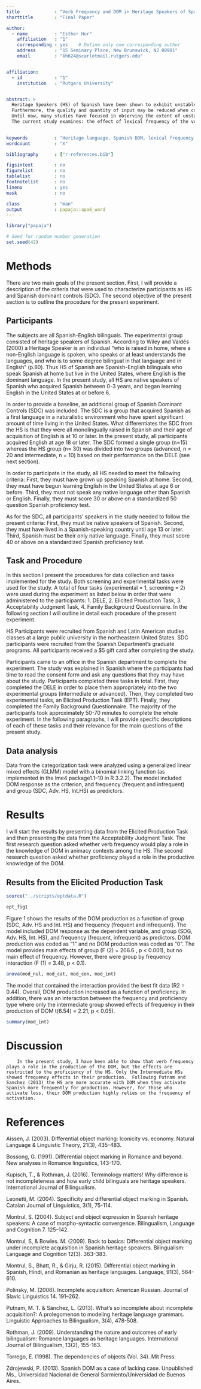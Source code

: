 ```yaml
---
title             : "Verb Frequency and DOM in Heritage Speakers of Spanish"
shorttitle        : "Final Paper"

author: 
  - name          : "Esther Hur"
    affiliation   : "1"
    corresponding : yes    # Define only one corresponding author
    address       : "15 Seminary Place, New Brunswick, NJ 08901"
    email         : "kh624@scarletmail.rutgers.edu"


affiliation:
  - id            : "1"
    institution   : "Rutgers University"


abstract: > 
  Heritage Speakers (HS) of Spanish have been shown to exhibit unstable knowledge of Differential Object Marking (DOM) as expressed by ‘a’. DOM is the overt marking of direct objects governed by the lexico-semantic and syntactic features of the object (Aissen, 2003; Bossong, 1991; Leonetti, 2004; Torrego, 1998). Previous research suggests this instability is due to “incomplete acquisition" (Montrul 2004; Montrul & Bowles, 2009) or attrition (Polinsky, 2006) that simplifies the grammar of HS in contact with English. 
  Furthermore, the quality and quantity of input may be reduced when compared to that received by non-heritage speakers during earlier years (Montrul, Sánchez-Walker, 2013; Rothman, 2009; Kupisch & Rothman, 2017). Nevertheless, recent studies suggest that the quality and quantity of input alone are not sufficient explanations for how unstable grammars arise. Instead, the frequency of processing for comprehension and production are crucial factors (Putnam & Sanchez, 2013). 
  Until now, many studies have focused in observing the extent of unstable DOM knowledge among HS (Montrul 2004; Montrul & Bowles, 2009; Montrul & Sanchez-Walker, 2013; Montrul, Bhatt & Girju, 2015). Few studies, however, have investigated in depth the possible factors that may create variability among the speakers. 
  The current study examines: the effect of lexical frequency of the verb on DOM. Specifically it examines whether animate direct objects are more likely to receive DOM if they are complements of high frequency verbs than of low frequency verbs. The main goal is to investigate the connection between verb frequency and the activation of syntactic and semantic features that trigger DOM (Torrego, 1998; Rodriguez-Mondoñedo, 2007; Zdrojweski, 2013) By showing that verb frequency generates the syntactical activation needed for DOM among HS, the study provides further evidence that the quality and quantity of input alone are not the only factors that generate a stable heritage grammar. These findings suggest that frequency of processing for comprehension may be a contributing factor to stable DOM.

  
keywords          : "Heritage language, Spanish DOM, lexical frequency."
wordcount         : "X"

bibliography      : ["r-references.bib"]

figsintext        : no
figurelist        : no
tablelist         : no
footnotelist      : no
lineno            : yes
mask              : no

class             : "man"
output            : papaja::apa6_word
---
```


```r
library("papaja")
```

```r
# Seed for random number generation
set.seed(42)
```


# Methods
  There are two main goals of the present section. First, I will provide a description of the criteria that were used to characterize participants as HS and Spanish dominant controls (SDC). The second objective of the present section is to outline the procedure for the present experiment. 

## Participants
  The subjects are all Spanish-English bilinguals. The experimental group consisted of heritage speakers of Spanish. According to Wiley and Valdés (2000) a Heritage Speaker is an individual "who is raised in home, where a non-English language is spoken, who speaks or at least understands the languages, and who is to some degree bilingual in that language and in English" (p.80). Thus HS of Spanish are Spanish-English bilinguals who speak Spanish at home but live in the United States, where English is the dominant language. In the present study, all HS are native speakers of Spanish who acquired Spanish between 0-3 years, and began learning English in the United States at or before 6.

  In order to provide a baseline, an additional group of Spanish Dominant Controls (SDC) was included. The SDC is a group that acquired Spanish as a first language in a naturalistic environment who have spent significant amount of time living in the United States. What differentiates the SDC from the HS is that they were all monolingually raised in Spanish and their age of acquisition of English is at 10 or later. In the present study, all participants acquired English at age 18 or later.
The SDC formed a single group (n=15) whereas the HS group (n= 30) was divided into two groups (advanced, n = 20 and intermediate, n = 10) based on their performance on the DELE (see next section).

  In order to participate in the study, all HS needed to meet the following criteria: First, they must have grown up speaking Spanish at home. Second, they must have begun learning English in the United States at age 6 or before. Third, they must not speak any native language other than Spanish or English. Finally, they must score 30 or above on a standardized 50 question Spanish proficiency test. 

  As for the SDC, all participants’ speakers in the study needed to follow the present criteria: First, they must be native speakers of Spanish. Second, they must have lived in a Spanish-speaking country until age 13 or later. Third, Spanish must be their only native language. Finally, they must score 40 or above on a standardized Spanish proficiency test.


## Task and Procedure

  In this section I present the procedures for data collection and tasks implemented for the study. Both screening and experimental tasks were used for the study. A total of four tasks (experimental = 1, screening = 2) were used during the experiment as listed below in order that were administered to the participants: 1. DELE, 2. Elicited Production Task, 3. Acceptability Judgment Task, 4. Family Background Questionnaire. In the following section I will outline in detail each procedure of the present experiment. 
  
  HS Participants were recruited from Spanish and Latin American studies classes at a large public university in the northeastern United States. SDC participants were recruited from the Spanish Department's graduate programs. All participants received a $5 gift card after completing the study. 
  
  Participants came to an office in the Spanish department to complete the experiment. The study was explained in Spanish where the participants had time to read the consent form and ask any questions that they may have about the study. Participants completed three tasks in total. First, they completed the DELE in order to place them appropriately into the two experimental groups (intermediate or advanced). Then, they completed two experimental tasks, an Elicited Production Task (EPT). Finally, they completed the Family Background Questionnaire. The majority of the participants took approximately 50-70 minutes to complete the whole experiment. In the following paragraphs, I will provide specific descriptions of each of these tasks and their relevance for the main questions of the present study. 


## Data analysis
 Data from the categorization task were analyzed using a generalized linear mixed effects (GLMM) model with a binomial linking function (as implemented in the lme4 package1.1–10 in R 3.2.2). The model included DOM response as the criterion, and frequency (frequent and infrequent) and group (SDC, Adv. HS, Int.HS) as predictors.
 
# Results
  I will start the results by presenting data from the Elicited Production Task and then presenting the data from the Acceptability Judgment Task.  The first research question asked whether verb frequency would play a role in the knowledge of DOM in animacy contexts among the HS. The second research question asked whether proficiency played a role in the productive knowledge of the DOM. 

## Results from the Elicited Production Task


```r
source("../scripts/eptdata.R")
```
```r
ept_fig1
```

  Figure 1 shows the results of the DOM production as a function of group (SDC, Adv. HS and Int. HS) and frequency (frequent and infrequent). The model included DOM response as the dependent variable, and group (SDG, Adv. HS, Int. HS),  and frequency (frequent, infrequent) as predictors. DOM production was coded as “1” and no DOM production was coded as “0”. The model provides main effects of group (F (2) = 206.6 , p < 0.001), but no main effect of frequency. However, there were group by frequency interaction (F (1) = 3.48, p < 0.1). 
  

```r
anova(mod_nul, mod_cat, mod_con, mod_int)
```		

The model that contained the interaction provided the best fit data (R2 = 0.44). Overall, DOM production increased as a function of proficiency. In addition, there was an interaction between the frequency and proficiency type where only the intermediate group showed effects of frequency in their production of DOM t(6.54) = 2.21, p < 0.05).


```r
summary(mod_int)
```		
		


# Discussion

		In the present study, I have been able to show that verb frequency plays a role in the production of the DOM, but the effects are restricted to the proficiency of the HS. Only the Intermediate HSs showed frequency effects in their production.	Following Putnam and Sanchez (2013) the HS are more accurate with DOM when they activate Spanish more frequently for production. However, for those who activate less, their DOM production highly relies on the frequency of activation.  


\newpage

# References

  Aissen, J. (2003). Differential object marking: Iconicity vs. economy. Natural    Language 	& Linguistic Theory, 21(3), 435-483.
  
  Bossong, G. (1991). Differential object marking in Romance and beyond. New analyses 	in Romance linguistics, 143-170.

  Kupisch, T., & Rothman, J. (2016). Terminology matters! Why difference is not 	 incompleteness and how early child bilinguals are heritage speakers. International 	Journal of Bilingualism.

  Leonetti, M. (2004). Specificity and differential object marking in Spanish. Catalan Journal of Linguistics, 3(1), 75-114.

  Montrul, S. (2004). Subject and object expression in Spanish heritage speakers: A case of morpho-syntactic convergence. Bilingualism, Language and Cognition 7. 	    125–142.

  Montrul, S, & Bowles. M. (2009). Back to basics: Differential object marking 	under incomplete acquisition in Spanish heritage speakers. Bilingualism: 	Language and Cognition 12(3). 363–383.

  Montrul, S., Bhatt, R., & Girju, R. (2015). Differential object marking in Spanish,   Hindi, and Romanian as heritage languages. Language, 91(3), 564-610.

  Polinsky, M. (2006). Incomplete acquisition: American Russian. Journal of Slavic 	Linguistics 14. 191–262.

  Putnam, M. T. & Sánchez, L. (2013). What’s so incomplete about incomplete 	     acquisition?: A prolegomenon to modeling heritage language  	grammars. Linguistic   Approaches to Bilingualism, 3(4), 478-508.

  Rothman, J. (2009). Understanding the nature and outcomes of early bilingualism:
Romance languages as heritage languages. International Journal of Bilingualism,
13(2), 155-163.

  Torrego, E. (1998). The dependencies of objects (Vol. 34). Mit Press.

  Zdrojewski, P. (2013). Spanish DOM as a case of lacking case. Unpublished Ms., 	  Universidad Nacional de General Sarmiento/Universidad de Buenos Aires.





\endgroup
